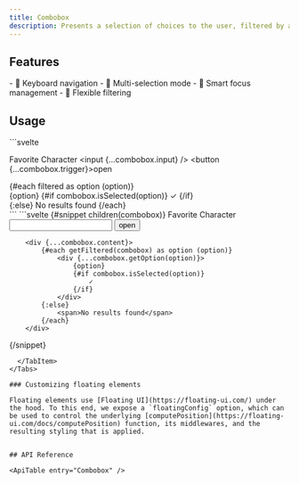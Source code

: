 ```yaml
---
title: Combobox
description: Presents a selection of choices to the user, filtered by a text input.
---
```


<Preview client:load />

## Features

<Features>
	- 🎹 Keyboard navigation
	- 🍃 Multi-selection mode
	- 🧠 Smart focus management
	- 💬 Flexible filtering
</Features>

## Usage

<Tabs>
  <TabItem label="Builder">
```svelte
<script lang="ts">
	import { Combobox } from "melt/builders";

	const options = [	/* ... */	] as const;
	type Option = (typeof options)[number];

	const combobox = new Combobox<Option>();

	const filtered = $derived.by(() => {
		if (!combobox.touched) return options;
		return options.filter((o) =>
			o.toLowerCase().includes(combobox.inputValue.trim().toLowerCase()),
		);
	});
</script>

<label for={combobox.ids.input}>Favorite Character</label>
<input {...combobox.input} />
<button {...combobox.trigger}>open</button>

<div {...combobox.content}>
	{#each filtered as option (option)}
		<div {...combobox.getOption(option)}>
			{option}
			{#if combobox.isSelected(option)}
				✓
			{/if}
		</div>
	{:else}
		<span>No results found</span>
	{/each}
</div>
```
  </TabItem>

  <TabItem label="Component">
```svelte
<script lang="ts">
	import { Combobox } from "melt/components";
	import { Combobox as ComboboxInstance } from "melt/builders";

	const options = [	/* ... */	] as const;
	type Option = (typeof options)[number];

	function getFiltered(combobox: ComboboxInstance<string>) {
		if (!combobox.touched) return options;
		return options.filter((o) =>
			o.toLowerCase().includes(combobox.inputValue.trim().toLowerCase()),
		);
	};
</script>

<Combobox>
  {#snippet children(combobox)}
		<label for={combobox.ids.input}>Favorite Character</label>
		<input {...combobox.input} />
		<button {...combobox.trigger}>open</button>

		<div {...combobox.content}>
			{#each getFiltered(combobox) as option (option)}
				<div {...combobox.getOption(option)}>
					{option}
					{#if combobox.isSelected(option)}
						✓
					{/if}
				</div>
			{:else}
				<span>No results found</span>
			{/each}
		</div>
  {/snippet}
</Combobox>
```
  </TabItem>
</Tabs>

### Customizing floating elements

Floating elements use [Floating UI](https://floating-ui.com/) under the hood. To this end, we expose a `floatingConfig` option, which can be used to control the underlying [computePosition](https://floating-ui.com/docs/computePosition) function, its middlewares, and the resulting styling that is applied.


## API Reference

<ApiTable entry="Combobox" />
